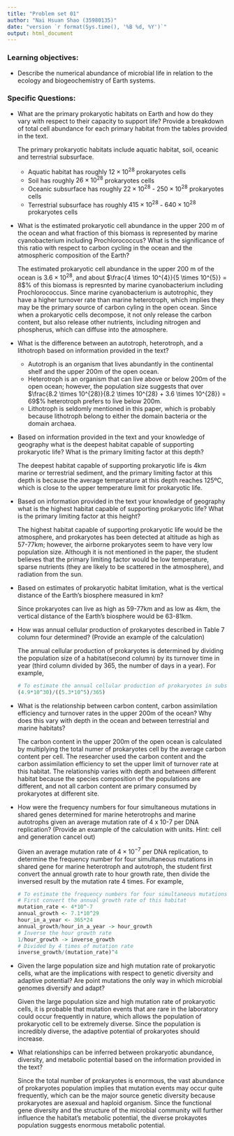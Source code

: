 ```yaml
---
title: "Problem set 01"
author: "Nai Hsuan Shao (35980135)"
date: "version `r format(Sys.time(), '%B %d, %Y')`"
output: html_document
---
```

### Learning objectives: 
* Describe the numerical abundance of microbial life in relation to the ecology and biogeochemistry of Earth systems.

### Specific Questions:
* What are the primary prokaryotic habitats on Earth and how do they vary with respect to their capacity to support life? Provide a breakdown of total cell abundance for each primary habitat from the tables provided in the text.

    The primary prokaryotic habitats include aquatic habitat, soil, oceanic and terrestrial subsurface.
    + Aquatic habitat has roughly $12 \times 10^{28}$ prokaryotes cells
    + Soil has roughly $26 \times 10^{28}$ prokaryotes cells
    + Oceanic subsurface has roughly $22 \times 10^{28}$ - $250 \times 10^{28}$ prokaryotes cells
    + Terrestrial subsurface has roughly $415 \times 10^{28}$ - $640 \times 10^{28}$ prokaryotes cells
    
* What is the estimated prokaryotic cell abundance in the upper 200 m of the ocean and what fraction of this biomass is represented by marine cyanobacterium including Prochlorococcus? What is the significance of this ratio with respect to carbon cycling in the ocean and the atmospheric composition of the Earth?  

    The estimated prokaryotic cell abundance in the upper 200 m of the ocean is $3.6 \times 10^{28}$, and about $\frac{4 \times 10^{4}}{5 \times 10^{5}} = 8$% of this biomass is represnted by marine cyanobacterium including Prochlorococcus. Since marine cyanobacterium is autotrophic, they have a higher turnover rate than marine heterotroph, which implies they may be the primary source of carbon cyling in the open ocean. Since when a prokaryotic cells decompose, it not only release the carbon content, but also release other nutrients, including nitrogen and phospherus, which can diffuse into the atmosphere. 
    
* What is the difference between an autotroph, heterotroph, and a lithotroph based on information provided in the text?

    + Autotroph is an organism that lives abundantly in the continental shelf and the upper 200m of the open ocean.
    + Heterotroph is an organism that can live above or below 200m of the open ocean; however, the population size suggests that over $\frac{8.2 \times 10^{28}}{8.2 \times 10^{28} + 3.6 \times 10^{28}} = 69$% heterotroph prefers to live below 200m.
    + Lithotroph is seldomly mentioned in this paper, which is probably because lithotroph belong to either the domain bacteria or the domain archaea.
    
* Based on information provided in the text and your knowledge of geography what is the deepest habitat capable of supporting prokaryotic life? What is the primary limiting factor at this depth?  

    The deepest habitat capable of supporting prokaryotic life is 4km marine or terrestrial sediment, and the primary limiting factor at this depth is because the average temperature at this depth reaches 125ºC, which is close to the upper temperature limit for prokaryotic life.
  
* Based on information provided in the text your knowledge of geography what is the highest habitat capable of supporting prokaryotic life? What is the primary limiting factor at this height?

    The highest habitat capable of supporting prokaryotic life would be the atmosphere, and prokaryotes has been detected at altitude as high as 57-77km; however, the airborne prokaryotes seem to have very low population size. Although it is not mentioned in the paper, the student believes that the primary limiting factor would be low temperature, sparse nutrients (they are likely to be scattered in the atmosphere), and radiation from the sun.

* Based on estimates of prokaryotic habitat limitation, what is the vertical distance of the Earth’s biosphere measured in km?

    Since prokaryotes can live as high as 59-77km and as low as 4km, the vertical distance of the Earth's biosphere would be 63-81km.

* How was annual cellular production of prokaryotes described in Table 7 column four determined? (Provide an example of the calculation)

    The annual cellular production of prokaryotes is determined by dividing the population size of a habitat(second column) by its turnover time in year (third column divided by 365, the number of days in a year). For example,
```r
# To estimate the annual cellular production of prokaryotes in subsurface habitat:
(4.9*10^30)/((5.3*10^5)/365)
```  

* What is the relationship between carbon content, carbon assimilation efficiency and turnover rates in the upper 200m of the ocean? Why does this vary with depth in the ocean and between terrestrial and marine habitats? 

    The carbon content in the upper 200m of the open ocean is calculated by multiplying the total numer of prokaryotes cell by the average carbon content per cell. The researcher used the carbon content and the carbon assimilation efficiency to set the upper limit of turnover rate at this habitat. The relationship varies with depth and between different habitat because the species composition of the populations are different, and not all carbon content are primary consumed by prokaryotes at different site.

* How were the frequency numbers for four simultaneous mutations in shared genes determined for marine heterotrophs and marine autotrophs given an average mutation rate of 4 x 10-7 per DNA replication? (Provide an example of the calculation with units. Hint: cell and generation cancel out)  

    Given an average mutation rate of $4 \times 10^{-7}$ per DNA replication, to determine the frequency number for four simultaneous mutations in shared gene for marine heterotroph and autotroph, the student first convert the annual growth rate to hour growth rate, then divide the inversed result by the mutation rate 4 times. For example,
```r
# To estimate the frequency numbers for four simultaneous mutations in shared genes determined for marine autotroph:
# First convert the annual growth rate of this habitat
mutation_rate <- 4*10^-7
annual_growth <- 7.1*10^29
hour_in_a_year <- 365*24
annual_growth/hour_in_a_year -> hour_growth
# Inverse the hour growth rate
1/hour_growth -> inverse_growth
# Divided by 4 times of mutation rate
inverse_growth/(mutation_rate)^4
``` 
* Given the large population size and high mutation rate of prokaryotic cells, what are the implications with respect to
genetic diversity and adaptive potential? Are point mutations the only way in which microbial genomes diversify and adapt? 

    Given the large population size and high mutation rate of prokaryotic cells, it is probable that mutation events that are rare in the laboratory could occur frequently in nature, which allows the population of prokaryotic cell to be extremely diverse. Since the population is incredibly diverse, the adaptive potential of prokaryotes should increase.

* What relationships can be inferred between prokaryotic abundance, diversity, and metabolic potential based on the information provided in the text?

    Since the total number of prokaryotes is enormous, the vast abundance of prokaryotes population implies that mutation events may occur quite frequently, which can be the major source genetic diversity because prokaryotes are asexual and haploid organism. Since the functional gene diversity and the structure of the microbial community will further influence the habitat's metabolic potential, the diverse prokayotes population suggests enormous metabolic potential.